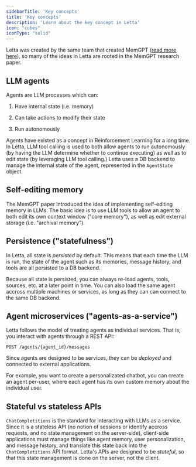```yaml
---
sidebarTitle: 'Key concepts'
title: 'Key concepts'
description: 'Learn about the key concept in Letta'
icon: "cubes"
iconType: "solid"
---
```


<Tip>Letta was created by the same team that created MemGPT ([read more here]()), so many of the ideas in Letta are rooted in the MemGPT research paper.</Tip>


## LLM agents
Agents are LLM processes which can: 

1. Have internal state (i.e. memory)

2. Can take actions to modify their state

3. Run autonomously

Agents have existed as a concept in Reinforcement Learning for a long time. In Letta, LLM tool calling is used to both allow agents to run autonomously (by having the LLM determine whether to continue executing) as well as to edit state (by leveraging LLM tool calling.)
Letta uses a DB backend to manage the internal state of the agent, represented in the `AgentState` object. 


## Self-editing memory
The MemGPT paper introduced the idea of implementing self-editing memory in LLMs. The basic idea is to use LLM tools to allow an agent to both edit its own context window ("core memory"), as well as edit external storage (i.e. "archival memory").

## Persistence ("statefulness")
In Letta, all state is *persisted* by default. This means that each time the LLM is run, the state of the agent such as its memories, message history, and tools are all persisted to a DB backend. 

Because all state is persisted, you can always re-load agents, tools, sources, etc. at a later point in time. 
You can also load the same agent accross multiple machines or services, as long as they can can connect to the same DB backend. 


## Agent microservices ("agents-as-a-service")
Letta follows the model of treating agents as individual services. That is, you interact with agents through a REST API: 
```
POST /agents/{agent_id}/messages
```
Since agents are designed to be services, they can be *deployed* and connected to external applications. 

For example, you want to create a personalizated chatbot, you can create an agent per-user, where each agent has its own custom memory about the individual user. 


## Stateful vs stateless APIs
`ChatCompletitions` is the standard for interacting with LLMs as a service. Since it is a stateless API (no notion of sessions or identify accross requests, and no state management on the server-side), client-side applications must manage things like agent memory, user personalization, and message history, and translate this state back into the `ChatCompletitions` API format. Letta's APIs are designed to be *stateful*, so that this state management is done on the server, not the client. 


